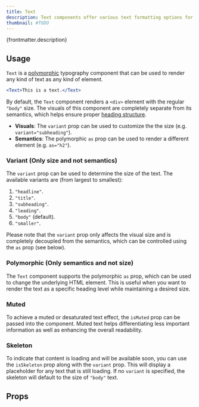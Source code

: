 ```yaml
---
title: Text
description: Text components offer various text formatting options for applications.
thumbnail: #TODO
---
```


<p>{frontmatter.description}</p>

## Usage

`Text` is a [polymorphic](#polymorphic-only-semantics-and-not-size) typography component that can be used to render any kind of text as any kind of element.

```jsx
<Text>This is a text.</Text>
```

By default, the `Text` component renders a `<div>` element with the regular `"body"` size. The visuals of this component are completely separate from its semantics, which helps ensure proper [heading structure](https://www.w3.org/WAI/tutorials/page-structure/headings/).

- **Visuals**: The `variant` prop can be used to customize the the size (e.g. `variant="subheading"`).
- **Semantics**: The polymorphic `as` prop can be used to render a different element (e.g. `as="h2"`).

### Variant (Only size and not semantics)

The `variant` prop can be used to determine the size of the text. The available variants are (from largest to smallest):

1. `"headline"`.
2. `"title"`.
3. `"subheading"`.
4. `"leading"`.
5. `"body"` (default).
6. `"smaller"`.

<LiveExample src='Text.variant.jsx'>
  <AllExamples.TextVariantExample client:load />
</LiveExample>

Please note that the `variant` prop only affects the visual size and is completely decoupled from the semantics, which can be controlled using the `as` prop (see below).

### Polymorphic (Only semantics and not size)

The `Text` component supports the polymorphic `as` prop, which can be used to change the underlying HTML element. This is useful when you want to render the text as a specific heading level while maintaining a desired size.

<LiveExample src='Text.polymorphic.jsx' truncate={false}>
  <AllExamples.TextPolymorphicExample client:load />
</LiveExample>

### Muted

To achieve a muted or desaturated text effect, the `isMuted` prop can be passed into the component. Muted text helps differentiating less important information as well as enhancing the overall readability.

<LiveExample src='Text.muted.jsx' truncate={false}>
  <AllExamples.TextMutedExample client:load />
</LiveExample>

### Skeleton

To indicate that content is loading and will be available soon, you can use the `isSkeleton` prop along with the `variant` prop. This will display a placeholder for any text that is still loading. If no `variant` is specified, the skeleton will default to the size of `"body"` text.

<LiveExample src='Text.skeleton.jsx'>
  <AllExamples.TextSkeletonExample client:load />
</LiveExample>

## Props

<PropsTable path='@itwin/itwinui-react/esm/core/Typography/Text.d.ts' />
